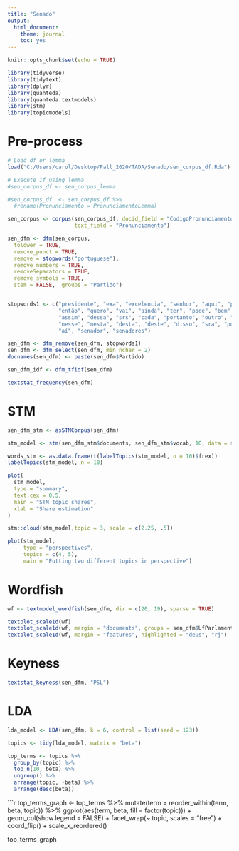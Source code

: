 ---
title: "Senado"
output: 
  html_document: 
    theme: journal
    toc: yes
---

```{r setup, include=FALSE}
knitr::opts_chunk$set(echo = TRUE)
```

```{r message=FALSE, warning=FALSE}
library(tidyverse)
library(tidytext)
library(dplyr)
library(quanteda)
library(quanteda.textmodels)
library(stm)
library(topicmodels)
```

# Pre-process

```{r}
# Load df or lemma
load("C:/Users/carol/Desktop/Fall_2020/TADA/Senado/sen_corpus_df.Rda") 

# Execute if using lemma
#sen_corpus_df <- sen_corpus_lemma 

#sen_corpus_df  <- sen_corpus_df %>% 
  #rename(Pronunciamento = PronunciamentoLemma)
```


```{r}
sen_corpus <- corpus(sen_corpus_df, docid_field = "CodigoPronunciamento", 
                     text_field = "Pronunciamento")
```


```{r warning=FALSE}
sen_dfm <- dfm(sen_corpus,
  tolower = TRUE,
  remove_punct = TRUE,
  remove = stopwords("portuguese"),
  remove_numbers = TRUE,
  removeSeparators = TRUE,
  remove_symbols = TRUE,
  stem = FALSE,  groups = "Partido")


stopwords1 <- c("presidente", "exa", "excelencia", "senhor", "aqui", "porque", "ser",
                "então", "quero", "vai", "ainda", "ter", "pode", "bem", "obrigado",
                "assim", "dessa", "srs", "cada", "portanto", "outro", "toda", "além", 
                "nesse", "nesta", "desta", "deste", "disso", "sra", "pois", "nó", "sr",
                "aí", "senador", "senadores")

sen_dfm <- dfm_remove(sen_dfm, stopwords1)
sen_dfm <- dfm_select(sen_dfm, min_nchar = 2)
docnames(sen_dfm) <- paste(sen_dfm$Partido)
```

```{r}
sen_dfm_idf <- dfm_tfidf(sen_dfm)
```

```{r}
textstat_frequency(sen_dfm)
```


# STM

```{r message=FALSE, warning=FALSE, results='hide'}
sen_dfm_stm <- asSTMCorpus(sen_dfm)

stm_model <- stm(sen_dfm_stm$documents, sen_dfm_stm$vocab, 10, data = sen_dfm_stm$data, seed = 123)
```

```{r}
words_stm <- as.data.frame(t(labelTopics(stm_model, n = 10)$frex))
labelTopics(stm_model, n = 10)
```
 
```{r}
plot(
  stm_model,
  type = "summary",
  text.cex = 0.5,
  main = "STM topic shares",
  xlab = "Share estimation"
)
```

```{r message=FALSE, warning=FALSE}
stm::cloud(stm_model,topic = 3, scale = c(2.25, .5))
```

```{r}
plot(stm_model,
     type = "perspectives",
     topics = c(4, 5),
     main = "Putting two different topics in perspective")
```


# Wordfish 

```{r}
wf <- textmodel_wordfish(sen_dfm, dir = c(20, 19), sparse = TRUE)
```

```{r}
textplot_scale1d(wf)
textplot_scale1d(wf, margin = "documents", groups = sen_dfm$UfParlamentarNaData)
textplot_scale1d(wf, margin = "features", highlighted = "deus", "rj")
```


# Keyness

```{r}
textstat_keyness(sen_dfm, "PSL")
```


# LDA

```{r}
lda_model <- LDA(sen_dfm, k = 6, control = list(seed = 123))
```


```{r}
topics <- tidy(lda_model, matrix = "beta")

top_terms <- topics %>%
  group_by(topic) %>%
  top_n(10, beta) %>%
  ungroup() %>%
  arrange(topic, -beta) %>% 
  arrange(desc(beta))
```


```{r}
top_terms_graph <- top_terms %>%
  mutate(term = reorder_within(term, beta, topic)) %>%
  ggplot(aes(term, beta, fill = factor(topic))) +
  geom_col(show.legend = FALSE) +
  facet_wrap(~ topic, scales = "free") +
  coord_flip() +
  scale_x_reordered()

top_terms_graph